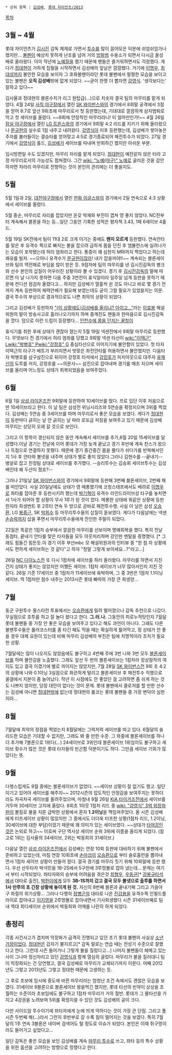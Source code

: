  * 상위 항목 : [[김성배]], [[롯데 자이언츠/2013]]

[[목차]]
== 3월 ~ 4월 ==
롯데 자이언츠가 [[김시진]] 감독 체제로 가면서 [[투수]]를 많이 끌어모은 덕분에 쉬엄쉬엄가나 했지만... [[불펜]]이 예상치 못하게 난조를 넘어 거의 [[방화범]] 수용소가 되면서 다시금 꿀성배로 올라왔다. 이미 작년에 [[노예]]질을 했기 때문에 팬들은 즐거워하면서도 걱정했다. 게다가 [[정대현]]이 거하게 집필을 시작하면서 김성배의 앞날은 깜깜했다. 거기에 [[이명우]], [[최대성]]까지 불안한 모습을 보이자 그 호화불펜이라던 롯데 불펜에서 멀쩡한 모습을 보이고 있는 불펜은 '''오직 김성배'''밖에 없게 되었다. ~~굳이 한명 더 뽑자면 [[강영식]]. '생각보다는' 잘하고 있다~~

김사율과 정대현의 블론수치가 리그 원탑급(...)으로 치솟자 결국 팀의 마무리를 맡게 되었다. 4월 24일 [[사직 야구장]]에서 열린 [[SK 와이번스]]와의 경기에서 8회말 공격에서 3점을 얻어 8:7로 앞선 9회초에 마무리로서 첫 등판했는데, 기대대로 깔끔하게 삼자범퇴로 막고 첫 세이브를 올렸다. ~~9회에 안정적인 마무리라니! 이 얼마만인가!~~ 4월 26일 [[잠실 야구장]]에서 열린 [[LG 트윈스]]와의 경기에서 9회말 4:2 리드를 지키기 위해 올라왔으나 [[문규현]]의 실수로 1점 내주고 내려왔다. [[강영식]]이 이후 등판했는데, 김성배가 쌓아놓은 주자를 불러들이는 결승타를 얻어맞고 4:5로 경기종료되어 패전투수가 되었다. 27일 경기에서 [[강영식]]이 홀드, [[김성배]]가 세이브를 따내며 만회하긴 했지만 아쉬운 부분.

임시방편일 수도 있겠지만, 마무리 자리를 맡게 되었다. [[정대현]]이 예전같지 않은 터라 고정 마무리로서의 가능성도 점쳐졌다. 그간 [[wiki: "노예(야구)" 노예]]로 굴러온 것을 감안하자면 차라리 마무리로 전향하는 것이 본인의 관리에는 더 좋을지도.

== 5월 ==
5월 1일과 2일, [[대전야구장]]에서 열린 [[한화 이글스]]와의 경기에서 2일 연속으로 4:3 상황에서 세이브를 올렸다.

5월 중순, 마무리로 자리를 잡았지만 온갖 악재와 부진이 겹쳐 영 좋지 않았다. NC전부터 계속해서 블론을 하는 등...일단 그동안 기록한 성적은 평자책 3.43, 1패 6세이브 4홀드.

5월 19일 SK전에서 팀이 11대 2로 크게 이기는 중에도 '''왠지 모르게''' 등판했다. 연속안타를 맞은 후 유격수 쪽으로 빠지는 볼을 잡으려 급하게 몸을 던진 후 앰뷸런스에 실려나가는 모습이 포착됐는데 허리 염좌라고 한다. 통증이 꽤 심한지 MRI까지 찍었다고 하는데 쾌유를 빌자. ~~으아니 유격수가 [[문규현]]이잖아! 내가 잡을꺼야!!~~
계속되는 블론세이브와 팀의 역전패로 부담을 많이 받은 듯. 9점차에 팀의 마무리를 낸 김시진감독의 병크와 선수 본인의 삽질이 어우러진 상황이라 볼 수 있겠다. 경기 후 [[김시진]]감독의 말에 따르면 이 날 나가지 못하면 다음 주중 3연전이 휴식일이라 일주일 넘게 등판을 못하기 때문에 컨디션 점검차 올렸다고... 하지만 김성배가 열흘씩 쉰 것도 아니고 바로 몇 경기 전까지 계속 등판하여 체력안배가 필요해 보였는데도 굳이 그럴 필요가 있었을지는 의문. 결국 투수의 부상으로 결과적으로도 나쁜 최악의 상황이 되었다.

그리고 김성배가 등판하자 [http://gall.dcinside.com/list.php?id=giants_new&no=2437538&page=1&recommend=1&recommend=1&bbs= "(이 상황에도)김성배를 올리냐? 아이고..."]라는 [[이효봉]] 해설위원의 말이 방송사고로 흘러나오기까지 하며 중계진도 팬들과 한마음으로 김시진감독을 깠다. 덤으로 이런 드립이 등장했다... [http://gall.dcinside.com/list.php?id=giants_new&no=2439348&page=1&recommend=1&recommend=1&bbs= 인천수에 몸을 던지는 꿀청이]

휴식기를 취한 후에 상태가 괜찮아 졌는지 5월 19일 넥센전에서 9회말 마무리로 등판했다. 무엇보다 전 경기에서 허리 염좌를 당했고 9회말 넥센 타선이 [[wiki:"이택근" L]][[wiki:"박병호" P]][[wiki:"강정호" G]] 중심타선으로 이어지기에 불안함이 있었다. 첫 타자 이택근의 타구가 배트가 부러지면서 빗맞은 좌전안타를 허용하면서 불안했지만. 다음타자 박병호를 삼구삼진으로 뒤이어 강정호 타석에서 [[강민호]]가 피치아웃으로 대주자 [[유재신]]의 도루를 저지, 강정호를 ~~의문사~~ 삼진으로 잡아내며 경기를 매조 지으며 세이브를 올리며 어느정도 상태가 회복되었음을 보여주었다. 

== 6월 ==
6월 1일 [[삼성 라이온즈]]전 9회말에 등판하여 10세이브를 땄다. 프로 입단 이후 처음으로 딴 10세이브라고 한다. 이 날 팀은 삼성전 위닝시리즈와 5연승을 확정지으며 3위를 찍었다. 김성배는 5연승 중 3세이브를 따며 마무리로서 좋은 모습을 보였다. 게다가 [[정대현]]이 등판마다 긁히는 날 안 긁히는 날 따라 로또급 피칭을 보여주고 있기 때문에 김성배 마무리는 상당히 오래 갈 것으로 보인다.

그리고 이 항목이 갱신되지 않은 동안 계속해서 세이브를 추가,6월 20일 15세이브를 달성했다.이날 경기는 전날에 이어 롯데가 가장 늦게 끝났고 경기 후반에 계속 찬스가 왔으나 득점으로 연결하지 못했다. 때문에 경기 중간중간 몸을 풀다가 쉬다가를 반복해서인지 1사 후 안타와 볼넷을 내주며 상태가 별로 좋지 않았다.그러나 김현수를 --끝내기-- 병살로 잡고 친정팀 상대로 세이브를 추가했다. --승리투수는 김승회 세이브투수는 김성배인데 왜 두산이 졌죠?--

그러나 21일날 [[SK 와이번스]]와의 경기에서 9회말에 등판해 3번째 블론세이브, 2번째 패를 떠안았다. 사실 20일날에도 상태가 영 메롱했기에 코칭스태프에서도 배려로 [[이명우]]로 좌타를 잡아준 후 등판시키려 했는데 [[박기혁]]이 유격수 라인드라이브성 타구를 놓치면서 1사가 되어야 할 상황이 무사 1루가 된 것이 컸다. 메롱한 상태에 뭐같은 상황에 등판한지라 희생번트 후 2루타 연속 두 방으로 곧바로 패전투수행. 사실 이 날은 삼성 [[오승환]], LG [[봉중근]], SK [[박희수]] 등 마무리투수들의 삽질이 돋보였다. 게다가 다음날에는 넥센 [[손승락]]까지 삽을 푸면서 마무리투수들에게 잔인한 주말이 되었다.

22일은 똑같은 1점차 승부에서 깔끔한 마무리를 선보이며 명예회복을 했다. 특히 전날 동점타, 끝내기 안타를 맞은 타자들을 모두 아웃처리하며 강인한 멘탈을 증명했다. [* 그래도 힘들긴 힘든듯.이 경기 이후 부산mbc 모 해설위원과의 인터뷰 중 "한 점 차 상황에서도 편하게 세이브하는 것 같다"고 하자 "정말 그렇게 보이세요...?"라고...]

26일 [[NC 다이노스]]전 또 다시 1점차에 세이브를 하러 올라왔다. 마무리를 하면서 지친 건지 상태가 좋지는 않았지만 어쨌든 세이브. 1점차 세이브가 너무 많아서인지 지친 것 같다. 26일 기준 17세이브 중 1점차가 11세이브에 육박하며, 그 중 3번은 1점차 1.1이닝 세이브. 딱 1점차만 점수 내주는 2013시즌 롯데 빠따의 가장 큰 희생양...

== 7월 ==
동군 구원투수 올스타전 투표에서는 [[오승환]]에게 밀려 떨어졌으나 감독 추천으로 나갔다. 무실점으로 호투를 하고 잘 놀다 왔다고 한다. '''그.러.나.''' 그동안의 피로누적탓인지 7월달 롯데 불펜들 중 가장 안 좋은 모습을 보여주고 있다고 해도 과언이 아니다. 그래도 다른 불펜투수들은 롤러코스터를 좀 타긴 해도 막을 때는 확실하게 틀어막고, 정 상태가 안 좋을 경우 대체 요원이 있는데 비해 마무리 김성배의 부진은 팀에 치명적이라 조치가 필요한 상황.

7월달에는 많이 나오지도 않았음에도 불구하고 4번째 주에 3번 나와 3번 모두 [[블론세이브]]를 하며 불안감을 노출했다. 그래도 앞선 두 번의 블론세이브는 1점차라 정상참작의 여지도 있고 결국 이겼기에 별로 까이지는 않았지만, 7월 28일 [[SK 와이번스]]전 9회 초 4:2의 상황에 나와 0.1이닝 3실점으로 화끈하게 털리고 블론세이브 후 패전투수 직행으로 꼴갤에서 지분이 좀 늘어났다. 작년 이 시점에도 안 좋았던 걸 고려하면 좀 쉬게 하는 것도 나쁘지 않지만, 당장 대안이 없다는 것이 문제. 롯데 불펜에서 클로저를 할 만한 선수는 김성배 아니면 [[정대현]]밖에 없는데 정대현의 롤코는 롯데 불펜들 중 가장 변덕이 심한 지라...

== 8월 ==
7월달에 최악의 정점을 찍었는지 8월달에는 그럭저럭 세이브를 따고 있다. 6월달의 솔리드한 모습은 기대할 수 없지만, 그래도 봐 줄 만한 수준. 그 와중에 블론세이브를 하나 더 추가해 7블론으로 1위다(...) 24세이브로 3위인데 블론세이브 1위임이도 불구하고 세이브 횟수가 많은 것은 롯데 타자들의 빈곤함 덕분이기도 하다. 그만큼 세이브 기회가 많았다는 뜻.

== 9월 ==
다행스럽게도 9월 중에는 블론세이브가 없었다. ~~세이브 상황이 잘 없기도 했고. 일단 이기고 있어야 세이브를 해주지~~ 2012시즌의 압도적인 안정감을 보여주지는 못하더라도 차곡차곡 세이브를 올려주었으며, 마침내 9월 26일 [[KIA 타이거즈]]전에서 세이브를 거두며 30세이브 고지에 올랐다. 8회초 1아웃 1점차 리드 중 [[wiki: "강영식" 3억 위장좌완]]이 볼질로 불을 지른 급박한 상황에서 혼자 '''1.2이닝'''을 책임져주었다. 올 시즌 김성배에게 터프세이브 상황이 많았지만 그 중에서도 더더욱 터프한 상황(1점차 리드, 1.2이닝, 30세이브에 대한 부담)이었기 때문에 꽤 의미가 있는 세이브였다. ~~상대가 [[타어강]]인것은 논외로 하고~~ 이로써 구단 역사상 세이브 순위 3위에 이름을 올리게 되었다. (참고로 1위는 김사율의 34세이브, 2위는 박동희의 31세이브.)

다음날 열린 [[삼성 라이온즈]]전에서 김성배는 연장 10회 등판에 대비하기 위해 불펜에서 준비하고 있었는데, 마침 연장 10회초에 [[손아섭]]이 [[오승환]]으로 부터 솔로홈런을 뽑아내면서 1점차 세이브 상황이 만들어 졌다. 결국 경기를 마무리 짓기 위해 10회말에 등판 했다. 우선 선두타자 박석민을 1B-2S에서 5구만에 3루땅볼로 잡아 냈는데... 문제는 여기서 부터 시작되었다. 좌타자와의 승부에 어려움을 겪은것 [[최형우]], [[우동균]][* [[강봉규]]타석에서 대타로 출전], [[박한이]]에게 모두 '''3B-1S까지 갔고 결국 모두 볼넷으로 출루를 하면서 1사 만루의 초 긴장 상황에 놓이게 된 것.''' 자신의 8번째 블론과 끝내기패 그리고 가을야구 좌절의 위기상황... 그러나 다행히 [[정병곤]]의 대타로 나온 [[진갑용]]을 유격수쪽 인필드플라이로 잡아내고 [[이지영]]을 2루땅볼로 잡아내면서 기사회생했다 시즌 31세이브째로 팀내 역대 최다세이브 순위에서 박동희와 어깨를 나란히 하게 되었다.

== 총정리 ==
각종 사건사고가 겹치며 막장화가 급격히 진행되고 있던 초기 롯데 불펜의 사실상 [[소년가장]]이었다. [[정대현]]은 갑자기 불지르고[* 감독 말로는 연습 때는 전성기 수준으로 잘했다고 한다. 그런데 시즌 들어가니 그렇게 불을 질렀다고...] 나머지 불펜들이 헤메고 있는 사이 그나마 정신차리고 있던 [[강영식]]과 함께 열심히 굴렀다. 마무리가 불을 질러대니 팀이 막장화되는 건 당연했고, 결국 김성배로 마무리가 교체되기까지 이른다. 어째 2012년도 그렇고 2013년도 그렇고 정대현 때문에 고생하는 듯.

그 후로 초보에 임시에 중도에 바뀐 마무리라는 엄청난 조건 속에서도 괜찮은 모습을 보였다. 31세이브 8블론으로 블론세이브 왕을먹긴 했지만, 롯데 타선의 빈약이 상상을 초월하는 수준이라 초보임에도 불구하고 1점차 마무리가 거의 절반. 롯데가 그 물타선을 가지고 4강권을 노려보며 5위를 확정지을 수 있던 것도 김성배의 공이 크다. 

다만 사이드암 투수이기에 좌타자에게 눈에 띄게 약하다는 것이 가장 큰 단점. 그리고 풀시즌 두번째 해(...)라서 그런지 후반부로 갈 수록 힘이 떨어지는 것을 보였다. 특히 7월달의 1주 연속 3블론은 네이버 검색어도 탈 정도로 이슈가 되었다. 본인은 이때 쥐구멍이라도 들어가고 싶었다고...

일단 감독은 좋은 모습을 보인 김성배를 계속 [[마무리 투수]]로 쓰고, 좌타 등의 특수 상황을 위한 옵션을 고려하는 방향으로 정했다고 한다. 
